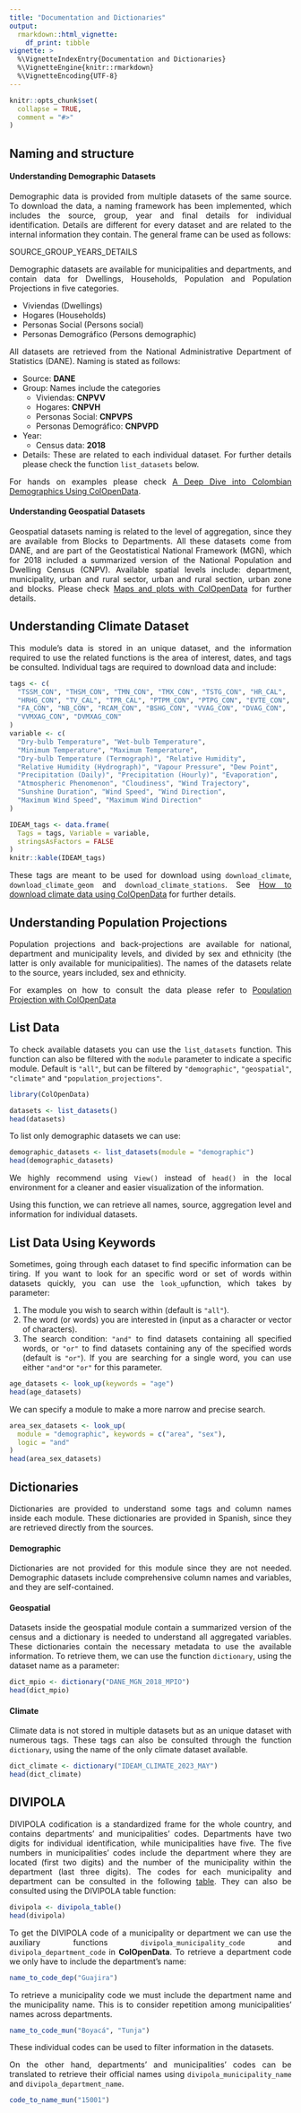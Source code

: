 ```yaml
---
title: "Documentation and Dictionaries"
output: 
  rmarkdown::html_vignette:
    df_print: tibble
vignette: >
  %\VignetteIndexEntry{Documentation and Dictionaries}
  %\VignetteEngine{knitr::rmarkdown}
  %\VignetteEncoding{UTF-8}
---
```


```r
knitr::opts_chunk$set(
  collapse = TRUE,
  comment = "#>"
)
```

## Naming and structure

#### Understanding Demographic Datasets

::: {style="text-align: justify;"}
Demographic data is provided from multiple datasets of the same source. To download the data, a naming framework has been implemented, which includes the source, group, year and final details for individual identification. Details are different for every dataset and are related to the internal information they contain. The general frame can be used as follows:
:::

::: {.alert .alert-info}
SOURCE_GROUP_YEARS_DETAILS
:::

::: {style="text-align: justify;"}
Demographic datasets are available for municipalities and departments, and contain data for Dwellings, Households, Population and Population Projections in five categories.

-   Viviendas (Dwellings)
-   Hogares (Households)
-   Personas Social (Persons social)
-   Personas Demográfico (Persons demographic)

All datasets are retrieved from the National Administrative Department of Statistics (DANE). Naming is stated as follows:

-   Source: **DANE**
-   Group: Names include the categories
    -   Viviendas: **CNPVV**
    -   Hogares: **CNPVH**
    -   Personas Social: **CNPVPS**
    -   Personas Demográfico: **CNPVPD**
-   Year:
    -   Census data: **2018**
-   Details: These are related to each individual dataset. For further details please check the function `list_datasets` below.
:::

::: {style="text-align: justify;"}
For hands on examples please check [A Deep Dive into Colombian Demographics Using ColOpenData](https://epiverse-trace.github.io/ColOpenData/articles/demographic_data.html).
:::

#### Understanding Geospatial Datasets

::: {style="text-align: justify;"}
Geospatial datasets naming is related to the level of aggregation, since they are available from Blocks to Departments. All these datasets come from DANE, and are part of the Geostatistical National Framework (MGN), which for 2018 included a summarized version of the National Population and Dwelling Census (CNPV). Available spatial levels include: department, municipality, urban and rural sector, urban and rural section, urban zone and blocks. Please check [Maps and plots with ColOpenData](https://epiverse-trace.github.io/ColOpenData/articles/geospatial_data.html) for further details.
:::

## Understanding Climate Dataset

::: {style="text-align: justify;"}
This module's data is stored in an unique dataset, and the information required to use the related functions is the area of interest, dates, and tags be consulted. Individual tags are required to download data and include:
:::

```r
tags <- c(
  "TSSM_CON", "THSM_CON", "TMN_CON", "TMX_CON", "TSTG_CON", "HR_CAL",
  "HRHG_CON", "TV_CAL", "TPR_CAL", "PTPM_CON", "PTPG_CON", "EVTE_CON",
  "FA_CON", "NB_CON", "RCAM_CON", "BSHG_CON", "VVAG_CON", "DVAG_CON",
  "VVMXAG_CON", "DVMXAG_CON"
)
variable <- c(
  "Dry-bulb Temperature", "Wet-bulb Temperature",
  "Minimum Temperature", "Maximum Temperature",
  "Dry-bulb Temperature (Termograph)", "Relative Humidity",
  "Relative Humidity (Hydrograph)", "Vapour Pressure", "Dew Point",
  "Precipitation (Daily)", "Precipitation (Hourly)", "Evaporation",
  "Atmospheric Phenomenon", "Cloudiness", "Wind Trajectory",
  "Sunshine Duration", "Wind Speed", "Wind Direction",
  "Maximum Wind Speed", "Maximum Wind Direction"
)

IDEAM_tags <- data.frame(
  Tags = tags, Variable = variable,
  stringsAsFactors = FALSE
)
knitr::kable(IDEAM_tags)
```

::: {style="text-align: justify;"}
These tags are meant to be used for download using `download_climate`, `download_climate_geom` and `download_climate_stations`. See [How to download climate data using ColOpenData](https://epiverse-trace.github.io/ColOpenData/articles/climate_data.html) for further details.
:::

## Understanding Population Projections

::: {style="text-align: justify;"}
Population projections and back-projections are available for national, department and municipality levels, and divided by sex and ethnicity (the latter is only available for municipalities). The names of the datasets relate to the source, years included, sex and ethnicity.

For examples on how to consult the data please refer to [Population Projection with ColOpenData](https://epiverse-trace.github.io/ColOpenData/articles/population_projections.html)
:::

## List Data

::: {style="text-align: justify;"}
To check available datasets you can use the `list_datasets` function. This function can also be filtered with the `module` parameter to indicate a specific module. Default is `"all"`, but can be filtered by `"demographic"`, `"geospatial"`, `"climate"` and `"population_projections"`.
:::

```r
library(ColOpenData)
```

```r
datasets <- list_datasets()
head(datasets)
```

To list only demographic datasets we can use:

```r
demographic_datasets <- list_datasets(module = "demographic")
head(demographic_datasets)
```

::: {style="text-align: justify;"}
We highly recommend using `View()` instead of `head()` in the local environment for a cleaner and easier visualization of the information.

Using this function, we can retrieve all names, source, aggregation level and information for individual datasets.
:::

## List Data Using Keywords

::: {style="text-align: justify;"}
Sometimes, going through each dataset to find specific information can be tiring. If you want to look for an specific word or set of words within datasets quickly, you can use the `look_up`function, which takes by parameter:

1.  The module you wish to search within (default is `"all"`).
2.  The word (or words) you are interested in (input as a character or vector of characters).
3.  The search condition: `"and"` to find datasets containing all specified words, or `"or"` to find datasets containing any of the specified words (default is `"or"`). If you are searching for a single word, you can use either `"and"`or `"or"` for this parameter.
:::

```r
age_datasets <- look_up(keywords = "age")
head(age_datasets)
```

We can specify a module to make a more narrow and precise search.

```r
area_sex_datasets <- look_up(
  module = "demographic", keywords = c("area", "sex"),
  logic = "and"
)
head(area_sex_datasets)
```

## Dictionaries

::: {style="text-align: justify;"}
Dictionaries are provided to understand some tags and column names inside each module. These dictionaries are provided in Spanish, since they are retrieved directly from the sources.
:::

#### Demographic

::: {style="text-align: justify;"}
Dictionaries are not provided for this module since they are not needed. Demographic datasets include comprehensive column names and variables, and they are self-contained.
:::

#### Geospatial

::: {style="text-align: justify;"}
Datasets inside the geospatial module contain a summarized version of the census and a dictionary is needed to understand all aggregated variables. These dictionaries contain the necessary metadata to use the available information. To retrieve them, we can use the function `dictionary`, using the dataset name as a parameter:
:::

```r
dict_mpio <- dictionary("DANE_MGN_2018_MPIO")
head(dict_mpio)
```

#### Climate

::: {style="text-align: justify;"}
Climate data is not stored in multiple datasets but as an unique dataset with numerous tags. These tags can also be consulted through the function `dictionary`, using the name of the only climate dataset available.
:::

```r
dict_climate <- dictionary("IDEAM_CLIMATE_2023_MAY")
head(dict_climate)
```

## DIVIPOLA

::: {style="text-align: justify;"}
DIVIPOLA codification is a standardized frame for the whole country, and contains departments' and municipalities' codes. Departments have two digits for individual identification, while municipalities have five. The five numbers in municipalities' codes include the department where they are located (first two digits) and the number of the municipality within the department (last three digits). The codes for each municipality and department can be consulted in the following [table](https://www.datos.gov.co/widgets/gdxc-w37w). They can also be consulted using the DIVIPOLA table function:
:::

```r
divipola <- divipola_table()
head(divipola)
```

::: {style="text-align: justify;"}
To get the DIVIPOLA code of a municipality or department we can use the auxiliary functions `divipola_municipality_code` and `divipola_department_code` in **ColOpenData**. To retrieve a department code we only have to include the department's name:
:::

```r
name_to_code_dep("Guajira")
```

::: {style="text-align: justify;"}
To retrieve a municipality code we must include the department name and the municipality name. This is to consider repetition among municipalities' names across departments.
:::

```r
name_to_code_mun("Boyacá", "Tunja")
```

::: {style="text-align: justify;"}
These individual codes can be used to filter information in the datasets. 

On the other hand, departments' and municipalities' codes can be translated to retrieve their official names using `divipola_municipality_name` and `divipola_department_name`.
:::

```r
code_to_name_mun("15001")
```

